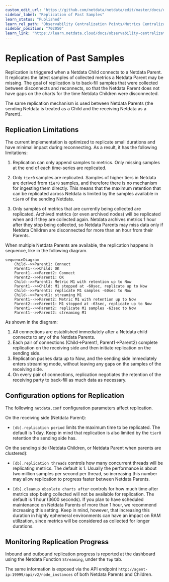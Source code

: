 ```yaml
---
custom_edit_url: "https://github.com/netdata/netdata/edit/master/docs/observability-centralization-points/metrics-centralization-points/replication-of-past-samples.md"
sidebar_label: "Replication of Past Samples"
learn_status: "Published"
learn_rel_path: "Observability Centralization Points/Metrics Centralization Points"
sidebar_position: "702050"
learn_link: "https://learn.netdata.cloud/docs/observability-centralization-points/metrics-centralization-points/replication-of-past-samples"
---
```


# Replication of Past Samples

Replication is triggered when a Netdata Child connects to a Netdata Parent. It replicates the latest samples of collected metrics a Netdata Parent may be missing. The goal of replication is to back-fill samples that were collected between disconnects and reconnects, so that the Netdata Parent does not have gaps on the charts for the time Netdata Children were disconnected.

The same replication mechanism is used between Netdata Parents (the sending Netdata is treated as a Child and the receiving Netdata as a Parent).

## Replication Limitations

The current implementation is optimized to replicate small durations and have minimal impact during reconnecting. As a result, it has the following limitations:

1. Replication can only append samples to metrics. Only missing samples at the end of each time-series are replicated.

2. Only `tier0` samples are replicated. Samples of higher tiers in Netdata are derived from `tier0` samples, and therefore there is no mechanism for ingesting them directly. This means that the maximum retention that can be replicated across Netdata is limited by the samples available in `tier0` of the sending Netdata.

3. Only samples of metrics that are currently being collected are replicated. Archived metrics (or even archived nodes) will be replicated when and if they are collected again. Netdata archives metrics 1 hour after they stop being collected, so Netdata Parents may miss data only if Netdata Children are disconnected for more than an hour from their Parents.

When multiple Netdata Parents are available, the replication happens in sequence, like in the following diagram.

```mermaid
sequenceDiagram
    Child-->>Parent1: Connect
    Parent1-->>Child: OK
    Parent1-->>Parent2: Connect
    Parent2-->>Parent1: OK
    Child-->>Parent1: Metric M1 with retention up to Now
    Parent1-->>Child: M1 stopped at -60sec, replicate up to Now
    Child-->>Parent1: replicate M1 samples -60sec to Now
    Child-->>Parent1: streaming M1
    Parent1-->>Parent2: Metric M1 with retention up to Now
    Parent2-->>Parent1: M1 stopped at -63sec, replicate up to Now
    Parent1-->>Parent2: replicate M1 samples -63sec to Now
    Parent1-->>Parent2: streaming M1
```

As shown in the diagram:

1. All connections are established immediately after a Netdata child connects to any of the Netdata Parents.
2. Each pair of connections (Child->Parent1, Parent1->Parent2) complete replication on the receiving side and then initiate replication on the sending side.
3. Replication pushes data up to Now, and the sending side immediately enters streaming mode, without leaving any gaps on the samples of the receiving side.
4. On every pair of connections, replication negotiates the retention of the receiving party to back-fill as much data as necessary.

## Configuration options for Replication

The following `netdata.conf` configuration parameters affect replication.

On the receiving side (Netdata Parent):

- `[db].replication period` limits the maximum time to be replicated. The default is 1 day. Keep in mind that replication is also limited by the `tier0` retention the sending side has.

On the sending side (Netdata Children, or Netdata Parent when parents are clustered):

- `[db].replication threads` controls how many concurrent threads will be replicating metrics. The default is 1. Usually the performance is about two million samples per second per thread, so increasing this number may allow replication to progress faster between Netdata Parents.

- `[db].cleanup obsolete charts after` controls for how much time after metrics stop being collected will not be available for replication. The default is 1 hour (3600 seconds). If you plan to have scheduled maintenance on Netdata Parents of more than 1 hour, we recommend increasing this setting. Keep in mind, however, that increasing this duration in highly ephemeral environments can have an impact on RAM utilization, since metrics will be considered as collected for longer durations.

## Monitoring Replication Progress

Inbound and outbound replication progress is reported at the dashboard using the Netdata Function `Streaming`, under the `Top` tab.

The same information is exposed via the API endpoint `http://agent-ip:19999/api/v2/node_instances` of both Netdata Parents and Children.
